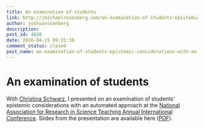 ```yaml
---
title: An examination of students
link: http://jmichaelrosenberg.com/an-examination-of-students-epistemic-considerations-with-an-automated-approach-at-narst2016/
author: joshuarosenberg
description: 
post_id: 4620
date: 2016-04-15 09:31:38
comment_status: closed
post_name: an-examination-of-students-epistemic-considerations-with-an-automated-approach-at-narst2016
---
```


# An examination of students

With [Christina Schwarz](http://schwarz.wiki.educ.msu.edu/), I presented on an examination of students' epistemic considerations with an automated approach at the [National Association for Research in Science Teaching Annual International Conference](http://narst.org). Slides from the presentation are available here ([PDF](/wp-content/uploads/2016/04/NARST_2016_Rosenberg_Schwarz_4_14_16_to_present.pdf)).